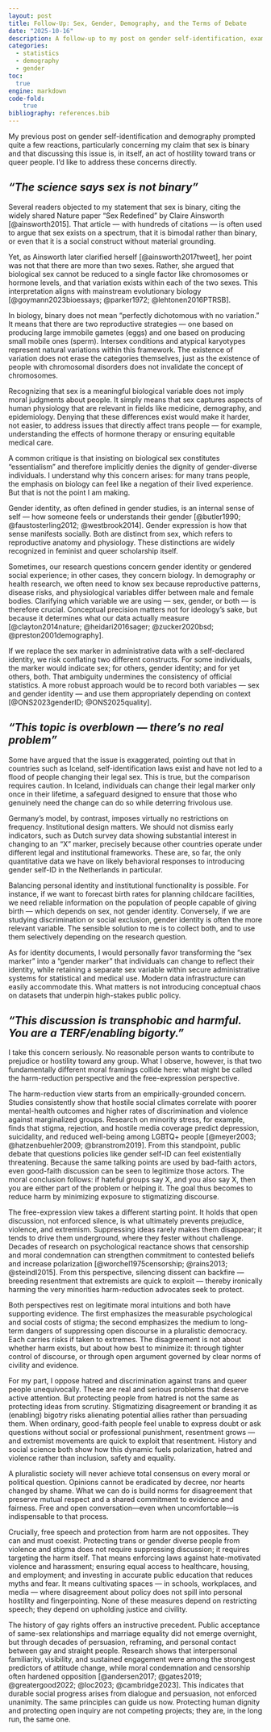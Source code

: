 ```yaml
---
layout: post
title: Follow-Up: Sex, Gender, Demography, and the Terms of Debate
date: "2025-10-16" 
description: A follow-up to my post on gender self-identification, examining the distinction between sex and gender, the implications for demographic data and policy, and how open debate can coexist with genuine protection for trans and queer people.
categories: 
  - statistics
  - demography
  - gender
toc:
  true
engine: markdown
code-fold:
    true
bibliography: references.bib
---
```


My previous post on gender self-identification and demography prompted quite a few reactions, particularly concerning my claim that sex is binary and that discussing this issue is, in itself, an act of hostility toward trans or queer people. I’d like to address these concerns directly.

## *“The science says sex is not binary”*

Several readers objected to my statement that sex is binary, citing the widely shared Nature paper “Sex Redefined” by Claire Ainsworth [@ainsworth2015]. That article — with hundreds of citations — is often used to argue that sex exists on a spectrum, that it is bimodal rather than binary, or even that it is a social construct without material grounding.

Yet, as Ainsworth later clarified herself [@ainsworth2017tweet], her point was not that there are more than two sexes. Rather, she argued that biological sex cannot be reduced to a single factor like chromosomes or hormone levels, and that variation exists within each of the two sexes. This interpretation aligns with mainstream evolutionary biology [@goymann2023bioessays; @parker1972; @lehtonen2016PTRSB].

In biology, binary does not mean “perfectly dichotomous with no variation.” It means that there are two reproductive strategies — one based on producing large immobile gametes (eggs) and one based on producing small mobile ones (sperm). Intersex conditions and atypical karyotypes represent natural variations within this framework. The existence of variation does not erase the categories themselves, just as the existence of people with chromosomal disorders does not invalidate the concept of chromosomes.

Recognizing that sex is a meaningful biological variable does not imply moral judgments about people. It simply means that sex captures aspects of human physiology that are relevant in fields like medicine, demography, and epidemiology. Denying that these differences exist would make it harder, not easier, to address issues that directly affect trans people — for example, understanding the effects of hormone therapy or ensuring equitable medical care.

A common critique is that insisting on biological sex constitutes “essentialism” and therefore implicitly denies the dignity of gender-diverse individuals. I understand why this concern arises: for many trans people, the emphasis on biology can feel like a negation of their lived experience. But that is not the point I am making.

Gender identity, as often defined in gender studies, is an internal sense of self — how someone feels or understands their gender [@butler1990; @faustosterling2012; @westbrook2014]. Gender expression is how that sense manifests socially. Both are distinct from sex, which refers to reproductive anatomy and physiology. These distinctions are widely recognized in feminist and queer scholarship itself.

Sometimes, our research questions concern gender identity or gendered social experience; in other cases, they concern biology. In demography or health research, we often need to know sex because reproductive patterns, disease risks, and physiological variables differ between male and female bodies. Clarifying which variable we are using — sex, gender, or both — is therefore crucial. Conceptual precision matters not for ideology’s sake, but because it determines what our data actually measure [@clayton2014nature; @heidari2016sager; @zucker2020bsd; @preston2001demography].

If we replace the sex marker in administrative data with a self-declared identity, we risk conflating two different constructs. For some individuals, the marker would indicate sex; for others, gender identity; and for yet others, both. That ambiguity undermines the consistency of official statistics. A more robust approach would be to record both variables — sex and gender identity — and use them appropriately depending on context [@ONS2023genderID; @ONS2025quality].

## *“This topic is overblown — there’s no real problem”*

Some have argued that the issue is exaggerated, pointing out that in countries such as Iceland, self-identification laws exist and have not led to a flood of people changing their legal sex. This is true, but the comparison requires caution. In Iceland, individuals can change their legal marker only once in their lifetime, a safeguard designed to ensure that those who genuinely need the change can do so while deterring frivolous use.

Germany’s model, by contrast, imposes virtually no restrictions on frequency. Institutional design matters. We should not dismiss early indicators, such as Dutch survey data showing substantial interest in changing to an “X” marker, precisely because other countries operate under different legal and institutional frameworks. These are, so far, the only quantitative data we have on likely behavioral responses to introducing gender self-ID in the Netherlands in particular.

Balancing personal identity and institutional functionality is possible. For instance, if we want to forecast birth rates for planning childcare facilities, we need reliable information on the population of people capable of giving birth — which depends on sex, not gender identity. Conversely, if we are studying discrimination or social exclusion, gender identity is often the more relevant variable. The sensible solution to me is to collect both, and to use them selectively depending on the research question.

As for identity documents, I would personally favor transforming the “sex marker” into a “gender marker” that individuals can change to reflect their identity, while retaining a separate sex variable within secure administrative systems for statistical and medical use. Modern data infrastructure can easily accommodate this. What matters is not introducing conceptual chaos on datasets that underpin high-stakes public policy.

## *“This discussion is transphobic and harmful. You are a TERF/enabling bigorty.”*

I take this concern seriously. No reasonable person wants to contribute to prejudice or hostility toward any group. What I observe, however, is that two fundamentally different moral framings collide here: what might be called the harm-reduction perspective and the free-expression perspective.

The harm-reduction view starts from an empirically-grounded concern. Studies consistently show that hostile social climates correlate with poorer mental-health outcomes and higher rates of discrimination and violence against marginalized groups. Research on minority stress, for example, finds that stigma, rejection, and hostile media coverage predict depression, suicidality, and reduced well-being among LGBTQ+ people [@meyer2003; @hatzenbuehler2009; @branstrom2019]. From this standpoint, public debate that questions policies like gender self-ID can feel existentially threatening. Because the same talking points are used by bad-faith actors, even good-faith discussion can be seen to legitimize those actors. The moral conclusion follows: if hateful groups say X, and you also say X, then you are either part of the problem or helping it. The goal thus becomes to reduce harm by minimizing exposure to stigmatizing discourse.

The free-expression view takes a different starting point. It holds that open discussion, not enforced silence, is what ultimately prevents prejudice, violence, and extremism. Suppressing ideas rarely makes them disappear; it tends to drive them underground, where they fester without challenge. Decades of research on psychological reactance shows that censorship and moral condemnation can strengthen commitment to contested beliefs and increase polarization [@worchel1975censorship; @rains2013; @steindl2015]. From this perspective, silencing dissent can backfire — breeding resentment that extremists are quick to exploit — thereby ironically harming the very minorities harm-reduction advocates seek to protect.

Both perspectives rest on legitimate moral intuitions and both have supporting evidence. The first emphasizes the measurable psychological and social costs of stigma; the second emphasizes the medium to long-term dangers of suppressing open discourse in a pluralistic democracy. Each carries risks if taken to extremes. The disagreement is not about whether harm exists, but about how best to minimize it: through tighter control of discourse, or through open argument governed by clear norms of civility and evidence.

For my part, I oppose hatred and discrimination against trans and queer people unequivocally. These are real and serious problems that deserve active attention. But protecting people from hatred is not the same as protecting ideas from scrutiny. Stigmatizing disagreement or branding it as (enabling) bigotry risks alienating potential allies rather than persuading them. When ordinary, good-faith people feel unable to express doubt or ask questions without social or professional punishment, resentment grows — and extremist movements are quick to exploit that resentment. History and social science both show how this dynamic fuels polarization, hatred and violence rather than inclusion, safety and equality.

A pluralistic society will never achieve total consensus on every moral or political question. Opinions cannot be eradicated by decree, nor hearts changed by shame. What we can do is build norms for disagreement that preserve mutual respect and a shared commitment to evidence and fairness. Free and open conversation—even when uncomfortable—is indispensable to that process.

Crucially, free speech and protection from harm are not opposites. They can and must coexist. Protecting trans or gender diverse people from violence and stigma does not require suppressing discussion; it requires targeting the harm itself. That means enforcing laws against hate-motivated violence and harassment; ensuring equal access to healthcare, housing, and employment; and investing in accurate public education that reduces myths and fear. It means cultivating spaces — in schools, workplaces, and media — where disagreement about policy does not spill into personal hostility and fingerpointing. None of these measures depend on restricting speech; they depend on upholding justice and civility.

The history of gay rights offers an instructive precedent. Public acceptance of same-sex relationships and marriage equality did not emerge overnight, but through decades of persuasion, reframing, and personal contact between gay and straight people. Research shows that interpersonal familiarity, visibility, and sustained engagement were among the strongest predictors of attitude change, while moral condemnation and censorship often hardened opposition [@andersen2017; @gates2019; @greatergood2022; @loc2023; @cambridge2023]. This indicates that durable social progress arises from dialogue and persuasion, not enforced unanimity. The same principles can guide us now. Protecting human dignity and protecting open inquiry are not competing projects; they are, in the long run, the same one.